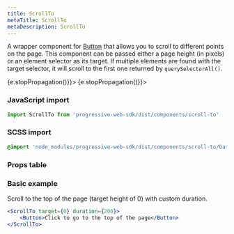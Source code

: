 ```yaml
---
title: ScrollTo
metaTitle: ScrollTo
metaDescription: ScrollTo
---
```



<div class="component-intro">

A wrapper component for [Button](Button) that allows you to scroll to different points on the page. This component can be passed either a page height (in pixels) or an element selector as its target. If multiple elements are found with the target selector, it will scroll to the first one returned by `querySelectorAll()`.

</div>

<div onClick={(e) => {e.stopPropagation()}}>
<Tabs activeIndex={0} className="devcenter">
<TabsPanel title="Code" onClick={(e) => {e.stopPropagation()}}>

### JavaScript import

```jsx
import ScrollTo from 'progressive-web-sdk/dist/components/scroll-to'
```

### SCSS import

```scss
@import 'node_modules/progressive-web-sdk/dist/components/scroll-to/base';
```

### Props table

<PropsTable propMetaData={props.componentMetadata.childrenComponentProp} />

### Basic example

Scroll to the top of the page (target height of 0) with custom duration.

```jsx react-live=true
<ScrollTo target={0} duration={200}>
    <Button>Click to go to the top of the page</Button>
</ScrollTo>
```

</TabsPanel>
</Tabs>
</div>
